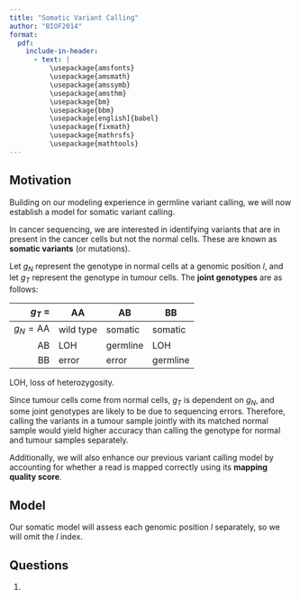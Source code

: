 ```yaml
---
title: "Somatic Variant Calling"
author: "BIOF2014"
format:
  pdf:
    include-in-header:
      - text: |
          \usepackage{amsfonts}
          \usepackage{amsmath}
          \usepackage{amssymb}
          \usepackage{amsthm}
          \usepackage{bm}
          \usepackage{bbm}
          \usepackage[english]{babel}
          \usepackage{fixmath}
          \usepackage{mathrsfs}
          \usepackage{mathtools}
---
```


## Motivation

Building on our modeling experience in germline variant calling, we will now
establish a model for somatic variant calling.

In cancer sequencing, we are interested in identifying variants that are 
in present in the cancer cells but not the normal cells. These are known
as **somatic variants** (or mutations).

Let $g_N$ represent the genotype in normal cells at a genomic position $l$,
and let $g_T$ represent the genotype in tumour cells. The **joint genotypes**
are as follows:

|           $g_T$ = | AA        | AB       | BB       |
|------------------:|-----------|----------|----------|
| $g_N = \text{AA}$ | wild type | somatic  | somatic  |
| AB                | LOH       | germline | LOH      |
| BB                | error     | error    | germline |

LOH, loss of heterozygosity.

Since tumour cells come from normal cells, $g_T$ is dependent on $g_N$, and
some joint genotypes are likely to be due to sequencing errors. Therefore,
calling the variants in a tumour sample jointly with its matched normal
sample would yield higher accuracy than calling the genotype for normal and 
tumour samples separately.

Additionally, we will also enhance our previous variant calling model 
by accounting for whether a read is mapped correctly using its 
**mapping quality score**.


## Model

Our somatic model will assess each genomic position $l$ separately, so we
will omit the $l$ index.


## Questions

1. 


[1]: jointsnvmix
[2]: snvmix

